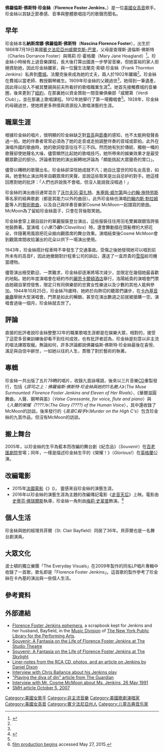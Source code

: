 {{Infobox musical artist | <!-- See Wikipedia:WikiProject Musicians -->
| Name         = 佛羅倫斯·佛斯特·珍金絲
| Img          = Florence Foster Jenkins.jpg
| Img_capt     =
| Img_size     =
| Landscape    =
| Background   = solo_singer
| Born         = {{birth date|1868|7|19|mf=y}}<br/>{{USA}}[[賓夕法尼亞州|賓夕法尼亞州]][[威爾克斯-巴里_(賓夕法尼亞州)|威爾克斯-巴里]]
| Died         = {{Death date and age|1944|11|26|1868|7|19|mf=y}}<br/>{{USA}}[[紐約州|紐約州]][[紐約|紐約]][[曼哈頓|曼哈頓]]
| Origin       = 
| Genre        = [[非主流音樂|非主流音樂]]
| Occupation   = [[教師|教師]], [[鋼琴家|鋼琴家]], [[歌手|歌手]]
| Years_active = 1910–1940
}}

'''佛羅倫斯·佛斯特·珍金絲'''（'''Florence Foster Jenkins'''，{{bd|1868年|7月19日|1944年|11月26日}}）是一位[[美國|美國]][[女高音|女高音]]歌手。珍金絲以其缺乏節奏感、音準與整體歌唱技巧的歌聲而聞名。

==早年==
珍金絲本名'''納斯席娜·佛羅倫斯·佛斯特'''（'''Nascina Florence Foster'''），出生於1868年7月19日美國[[賓夕法尼亞州|賓夕法尼亞州]][[威爾克斯-巴里_(賓夕法尼亞州)|威爾克斯-巴里]]，父母是查理斯·道倫斯·佛斯特（Charles Dorrance Foster）與瑪莉·珍·霍格蘭（Mary Jane Hoagland）<ref name=otto>{{cite web |url=http://www.wargs.com/other/jenkins.html |title=Ancestry of Florence Foster Jenkins |first=Julie Helen |last=Otto |publisher=William Addams Reitwiesner Genealogical Services |accessdate=2009-04-13 |archive-date=2017-04-30 |archive-url=https://web.archive.org/web/20170430011928/http://www.wargs.com/other/jenkins.html |dead-url=no }}</ref>。珍金絲小時候有上過音樂課程，長大後打算出國進一步學習音樂，但她富裕的家人拒絕資助她，因此珍金絲離家，與一位醫生法蘭克·索頓·珍金絲（Frank Thornton Jenkins）私奔到[[費城|費城]]。法蘭克後來成為她的丈夫，兩人於1902年離婚<ref name=otto/>。珍金絲在費城以當老師、教授鋼琴維生。1909年珍金絲的父親過世<ref name=otto/>，她得到一筆遺產，因此得以投入不被其雙親與前夫所看好的歌唱職業生涯<ref name=macintyre>{{cite news |first=F. Gwynplaine |last=MacIntyre |authorlink=F. Gwynplaine MacIntyre |url=http://www.nydailynews.com/city_life/big_town/v-bigtown_archive/story/205301p-177226c.html |title=Happy in her work |work=[[Daily_News_(New_York)|Daily News]] |date={{Date|2004-06-23}} |accessdate={{Date|2008-12-23}} |archiveurl=https://web.archive.org/web/20040810074703/http://www.nydailynews.com/city_life/big_town/v-bigtown_archive/story/205301p-177226c.html |archivedate=2004-08-10 |deadurl=yes }}</ref>。她首先接觸費城的音樂圈，後來更到了[[紐約|紐約]]，在那裏她以資金贊助一間音樂俱樂部「威爾第（Verdi Club）」，並在那裏上歌唱課程。1912年她舉行了第一場獨唱會<ref name=macintyre/>。1928年，珍金絲的母親過世，使她將更多熱情與資源投入歌唱演藝的生涯。

==職業生涯==
根據珍金絲的唱片，很明顯的珍金絲缺乏對[[音高|音高]]與[[節奏|節奏]]的感知，也不太能夠發聲長過一拍。她的伴奏者常常必須為了她的走音或走拍調整伴奏的音域或節拍。此外在演唱外國的歌曲時，她的歌詞發音往往不三不四。然而她有別於傳統、獨樹一幟的歌聲卻使她聲名大噪，儘管顯然比起她的歌唱技巧，她所帶來的娛樂效果才是最受聽眾歡迎的部分。評論者對她的演出婉轉地評論為「頗能挑起大眾獵奇的胃口」。

儘管以糟糕的歌聲出名，珍金絲卻深信她成就不凡；她自比當世的知名女高音，如{{link-en|佛麗妲·亨佩|Frieda Hempel}}與{{link-en|路易莎·泰特拉齊妮|Luisa Tetrazzini}}。她會制止演出時來自觀眾席的笑聲，並說這些取笑是出自忌妒的對手。她這樣回應對她的批評：「人們也許說我不會唱，但沒人能說我沒唱過！」

珍金絲的演出曲目通常混合了[[沃尔夫冈·莫扎特|沃尔夫冈·莫扎特]]、[[朱塞佩·威尔第|朱塞佩·威尔第]]與[[小约翰·施特劳斯|小约翰·施特劳斯]]等名家的經典歌劇（都是其能力以外的曲目）。此外珍金絲也演唱[[约翰内斯·勃拉姆斯|约翰内斯·勃拉姆斯]]等人的[[藝術歌曲|藝術歌曲]]，以及自己與伴奏音樂家Cosmé McMoon一起譜寫的歌曲。McMoon為了留給珍金絲面子，只會在背後取笑她。

珍金絲會穿上親自設計的華麗服裝登台演出，這些服裝往往用羽毛雙翼跟銀箔誇張地裝飾著。當演唱《''小康乃馨''》（''Clavelitos''）時，還會舞動插在頭髮裡的大把花朵，伴隨著用風扇把花朵搧向觀眾席的舞台效果。演唱結束後Cosmé McMoon會到觀眾席間收拾灑出的花朵以供下一場演出使用。

1943年，珍金絲搭計程車時不幸發生了交通事故。受傷之後她發現她可以唱到前所未有的高音F，因此她撤銷對計程車公司的訴訟，還送了一盒昂貴的[[雪茄|雪茄]]給司機當禮物。

儘管演出極受歡迎、一票難求，珍金絲卻逐漸將場次減少，並限定在幾個她最喜歡的地點。她的年度演唱會在紐約市的[[麗思卡爾頓酒店|麗思卡爾頓酒店]]舉行，洛陽紙貴的演唱會門票由她親自掌控發售，限定只有同俱樂部的忠實女性樂迷以及少數的其他人能夠參加。1944年10月25日，珍金絲76歲時，她終於向熱切的聽眾們讓步，在[[卡內基音樂廳|卡內基音樂廳]]舉辦大型演唱會。門票是如此的暢銷，甚至在演出數週之前就被搶購一空。演唱會過後一個月，珍金絲就去世了。

==評論==
直接的批評者說珍金絲整整32年的職業歌唱生涯都是在娛樂大眾，相對的，接受了這麼多音樂訓練後卻看不到任何成效，也有批評者認為，珍金絲是刻意以非主流的唱法譁眾取寵。無論如何，許多評論都說佛羅倫斯·佛斯特·珍金絲最後在喜悅、滿足與自信中辭世，一如她以往的人生，貫徹了對於藝術的執著。

==專輯==
珍金絲一共出版了五片78轉的唱片，收錄九首詠嘆調，後來以三片音樂[[CD|CD]]重製發行，包括《''謬司之上：佛羅倫斯·佛斯特·珍金絲與她的11名敵人''》（''The Muse Surmounted: Florence Foster Jenkins and Eleven of Her Rivals''）、《華爾滋圓舞曲，人聲、鋼琴與笛》（''Valse Caressante, for voice, flute and piano''）與《''人聲的榮耀（????）''》（''The Glory (????) of the Human Voice''），其中還收錄了McMoon的訪談。後來發行的《''高音C殺手''》（''Murder on the High C's''）包含珍金絲的九首作品，但沒有McMoon的訪談。

==搬上舞台==
2005年，以珍金絲的生平為藍本而改編的舞台劇《紀念品》（''Souvenir''）在[[百老匯劇院|百老匯劇院]]登場；同年，一樣是描述珍金絲生平的《榮耀！》（''Glorious!''）在[[英格蘭|英格蘭]]公演。

==改編電影==
*2015年[[法國電影|法國電影]]《{{le|巴黎走音天后|Marguerite (film)|巴黎走音天后}}》({{lang-en|Marguerite}})， 靈感來自珍金絲的演藝生涯。
*2016年以珍金絲的演藝生涯為主題的改編傳記電影《[[走音天后|走音天后]]》上映。電影由[[斯蒂芬·弗里尔斯|史蒂芬·佛瑞爾斯]]執導，珍金絲一角則由[[梅莉·史翠普|梅莉·史翠普]]飾演。<ref>[http://deadline.com/2015/05/meryl-streep-hugh-grant-first-photo-florence-foster-jenkins-stephen-frears-1201431571/ film production begins] {{Wayback|url=http://deadline.com/2015/05/meryl-streep-hugh-grant-first-photo-florence-foster-jenkins-stephen-frears-1201431571/ |date=20201022121616 }} accessed May 27, 2015.</ref>

==個人生活==
珍金絲與她的經理貝菲爾（St. Clair Bayfield）同居了36年。貝菲爾也是一名舞台劇演員。

==大眾文化==
波士頓的獨立樂團「The Everyday Visuals」在2009年製作的同名LP唱片專輯中收錄了一首歌，歌名即是「Florence Foster Jenkins」。這首歌的製作參考了珍金絲在卡內基的演出與一些個人生活。

==參考資料==
{{reflist}}

==外部連結==
*[http://catnyp.nypl.org/record=b6739817 Florence Foster Jenkins ephemera]{{Webarchive|url=https://archive.today/20130706043939/http://catnyp.nypl.org/record=b6739817 |date=2013-07-06 }}, a scrapbook kept for Jenkins and her husband, Bayfield, in the [http://www.nypl.org/musicdiv Music Division]{{Wayback|url=http://www.nypl.org/musicdiv |date=20080516155541 }} of [https://web.archive.org/web/20091016095314/http://www.nypl.org/research/lpa/lpa.html The New York Public Library for the Performing Arts].
*[https://web.archive.org/web/20070927234230/http://www.studiotheatre.org/plays/plays_details.php?plays_id=101 Souvenir: A Fantasia on the Life of Florence Foster Jenkins at The Studio Theatre]
*[https://web.archive.org/web/20080509193459/http://www.skylightopera.com/2005-06/souvenir.html Souvenir: A Fantasia on the Life of Florence Foster Jenkins at The Skylight]
*[http://www.maxbass.com/Florence-Foster-Jenkins.htm Liner-notes from the RCA CD, photos, and an article on Jenkins by Daniel Dixon]{{Wayback|url=http://www.maxbass.com/Florence-Foster-Jenkins.htm |date=20030705111712 }}
*[https://web.archive.org/web/20070814055851/http://radio.cbc.ca/programs/asithappens/entertainment/010807_florence.html Interview with Chris Ballance about his Jenkins play]
*[http://www.guardian.co.uk/arts/features/story/0,11710,1607323,00.html "Playing the diva of din" article from The Guardian] {{Wayback|url=http://www.guardian.co.uk/arts/features/story/0,11710,1607323,00.html |date=20060221203241 }}
*[https://web.archive.org/web/20090425182454/http://listproc.ucdavis.edu/archives/mlist/log0402/0004.html Interview with Mr. Cosme McMoon about Ms. Jenkins, 26 May 1991]
*[http://www.smh.com.au/news/arts/glorious/2007/10/03/1191091190877.html SMH article October 5, 2007] {{Wayback|url=http://www.smh.com.au/news/arts/glorious/2007/10/03/1191091190877.html |date=20170605173457 }}

<!-- Metadata: see [[Wikipedia:Persondata|Wikipedia:Persondata]] -->

{{Authority control}}
{{DEFAULTSORT:Jenkins, Florence Foster}}
[[Category:美國女歌手|Category:美國女歌手]]
[[Category:非主流音樂|Category:非主流音樂]]
[[Category:美國歌劇演唱家|Category:美國歌劇演唱家]]
[[Category:美國女高音|Category:美國女高音]]
[[Category:賓夕法尼亞州人|Category:賓夕法尼亞州人]]
[[Category:儿童古典音乐家|Category:儿童古典音乐家]]